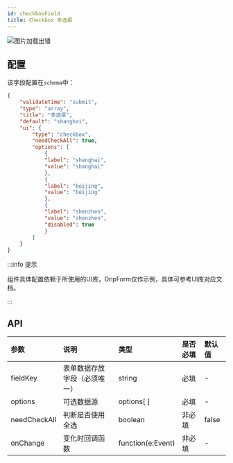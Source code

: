 ```yaml
---
id: checkboxField
title: Checkbox 多选框
---
```


<img src='https://storage.360buyimg.com/imgtools/e9f2c83c4e-82939340-4cf9-11ec-89c8-f9e7ed0c7791.png' alt="图片加载出错"/>

## 配置
该字段配置在`schema`中：

```json title="schema" {12,13,14}
{
    "validateTime": "submit",
    "type": "array",
    "title": "多选框",
    "default": "shanghai",
    "ui": {
        "type": "checkbox",
        "needCheckAll": true,
        "options": [
            {
            "label": "shanghai",
            "value": "shanghai"
            },
            {
            "label": "beijing",
            "value": "beijing"
            },
            {
            "label": "shenzhen",
            "value": "shenzhen",
            "disabled": true
            }
        ]
    }
}
```
:::info 提示

组件具体配置依赖于所使用的UI库，DripForm仅作示例，具体可参考UI库对应文档。

:::

## API
| 参数        | 说明     | 类型     |  是否必填 | 默认值 |
|:-----------|:--------------------------------------------------------------|:--------|:---|:---|
| fieldKey      | 表单数据存放字段（必须唯一） | string   |必填| - |
| options | 可选数据源              | options[ ] | 必填 | - |
| needCheckAll | 判断是否使用全选 | boolean | 非必填| false |
| onChange | 变化时回调函数 | function(e:Event) |  非必填  | - |
